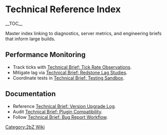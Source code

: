 {{Short description|Master index linking to diagnostics, server metrics, and engineering briefs that inform large builds}}
= Technical Reference Index =
{{2bZ Navbox}}
__TOC__

Master index linking to diagnostics, server metrics, and engineering briefs that inform
large builds.

== Performance Monitoring ==
* Track ticks with [[Technical Brief: Tick Rate Observations]].
* Mitigate lag via [[Technical Brief: Redstone Lag Studies]].
* Coordinate tests in [[Technical Brief: Testing Sandbox]].

== Documentation ==
* Reference [[Technical Brief: Version Upgrade Log]].
* Audit [[Technical Brief: Plugin Compatibility]].
* Follow [[Technical Brief: Bug Report Workflow]].

[[Category:2bZ Wiki]]
